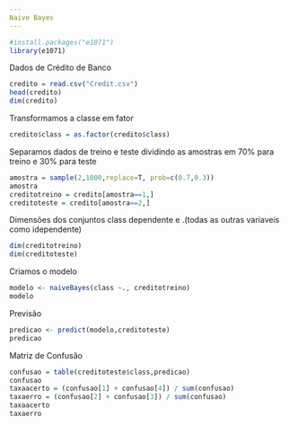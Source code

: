 ---
Naive Bayes
---
```{r}
#install.packages("e1071")
library(e1071)
```
Dados de Crédito de Banco 
```{r}
credito = read.csv("Credit.csv")
head(credito)
dim(credito)
```
Transformamos a classe em fator
```{r}
credito$class = as.factor(credito$class)
```
Separamos dados de treino e teste
dividindo as amostras em 70% para treino e 30% para teste 
```{r}
amostra = sample(2,1000,replace=T, prob=c(0.7,0.3))
amostra
creditotreino = credito[amostra==1,]
creditoteste = credito[amostra==2,]
```
Dimensões dos conjuntos
class dependente e .(todas as outras variaveis como idependente)
```{r}
dim(creditotreino)
dim(creditoteste)
```
Criamos o modelo
```{r}
modelo <- naiveBayes(class ~., creditotreino)
modelo
```
Previsão
```{r}
predicao <- predict(modelo,creditoteste)
predicao
```
Matriz de Confusão
```{r}
confusao = table(creditoteste$class,predicao)
confusao
taxaacerto = (confusao[1] + confusao[4]) / sum(confusao)
taxaerro = (confusao[2] + confusao[3]) / sum(confusao)
taxaacerto
taxaerro
```


```{r}
```


